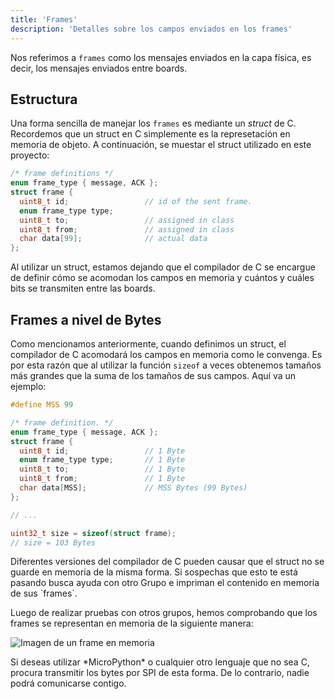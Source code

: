 ```yaml
---
title: 'Frames'
description: 'Detalles sobre los campos enviados en los frames'
---
```


Nos referimos a `frames` como los mensajes enviados en la capa física, es decir, los mensajes
enviados entre boards.

## Estructura
Una forma sencilla de manejar los `frames` es mediante un *struct* de C. Recordemos que un struct
en C simplemente es la represetación en memoria de objeto. A continuación, se muestar el struct
utilizado en este proyecto:

```c
/* frame definitions */
enum frame_type { message, ACK };
struct frame {
  uint8_t id;                 // id of the sent frame.
  enum frame_type type;
  uint8_t to;                 // assigned in class
  uint8_t from;               // assigned in class
  char data[99];              // actual data
};
```
Al utilizar un struct, estamos dejando que el compilador de C se encargue de definir cómo se
acomodan los campos en memoria y cuántos y cuáles bits se transmiten entre las boards.

## Frames a nivel de Bytes
Como mencionamos anteriormente, cuando definimos un struct, el compilador de C acomodará los campos
en memoria como le convenga. Es por esta razón que al utilizar la función `sizeof` a veces obtenemos
tamaños más grandes que la suma de los tamaños de sus campos. Aquí va un ejemplo:

```c
#define MSS 99

/* frame definition. */
enum frame_type { message, ACK };
struct frame {
  uint8_t id;                 // 1 Byte 
  enum frame_type type;       // 1 Byte
  uint8_t to;                 // 1 Byte 
  uint8_t from;               // 1 Byte 
  char data[MSS];             // MSS Bytes (99 Bytes)
};

// ...

uint32_t size = sizeof(struct frame);
// size = 103 Bytes
```

<Aside type="danger">
  Diferentes versiones del compilador de C pueden causar que el struct no se guarde en memoria de la
  misma forma. Si sospechas que esto te está pasando busca ayuda con otro Grupo e impriman el contenido
  en memoria de sus `frames`.
</Aside>

Luego de realizar pruebas con otros grupos, hemos comprobando que los frames se representan en memoria
de la siguiente manera:

![Imagen de un frame en memoria](/cc8-rfc1/frame.png)

<Aside type="caution">
Si deseas utilizar *MicroPython* o cualquier otro lenguaje que no sea C, procura transmitir los bytes
por SPI de esta forma. De lo contrario, nadie podrá comunicarse contigo.
</Aside>
